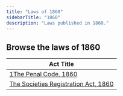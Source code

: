 ```yaml
---
title: "Laws of 1860"
sidebarTitle: "1860"
description: "Laws published in 1860."
---
```


## Browse the laws of 1860

| Act Title |
|-----------|
| [1The Penal Code, 1860](/laws/act-11) |
| [The Societies Registration Act, 1860](/laws/act-10) |
